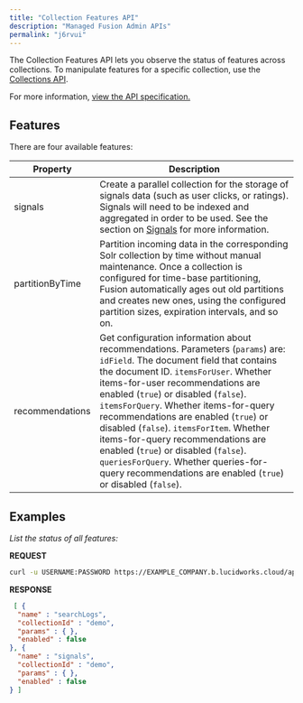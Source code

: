 ```yaml
---
title: "Collection Features API"
description: "Managed Fusion Admin APIs"
permalink: "j6rvui"
---
```


The Collection Features API lets you observe the status of features across collections. To manipulate features for a specific collection, use the [Collections API](/managed-fusion/5.9/buqh5a/collections-api).

For more information, [view the API specification.](?open-api=true)

## Features

There are four available features:

| Property | Description |
| --- | --- |
| signals | Create a parallel collection for the storage of signals data (such as user clicks, or ratings). Signals will need to be indexed and aggregated in order to be used. See the section on [Signals](/managed-fusion/5.9/ws4w2h/signals) for more information. |
| partitionByTime | Partition incoming data in the corresponding Solr collection by time without manual maintenance. Once a collection is configured for time-base partitioning, Fusion automatically ages out old partitions and creates new ones, using the configured partition sizes, expiration intervals, and so on. |
| recommendations | Get configuration information about recommendations. Parameters (`params`) are:  `idField`. The document field that contains the document ID.  `itemsForUser`. Whether items-for-user recommendations are enabled (`true`) or disabled (`false`).  `itemsForQuery`. Whether items-for-query recommendations are enabled (`true`) or disabled (`false`).  `itemsForItem`. Whether items-for-query recommendations are enabled (`true`) or disabled (`false`).  `queriesForQuery`. Whether queries-for-query recommendations are enabled (`true`) or disabled (`false`). |

## Examples

*List the status of all features:*

**REQUEST**

```sh
curl -u USERNAME:PASSWORD https://EXAMPLE_COMPANY.b.lucidworks.cloud/api/features/status
```

**RESPONSE**

```json
 [ {
  "name" : "searchLogs",
  "collectionId" : "demo",
  "params" : { },
  "enabled" : false
}, {
  "name" : "signals",
  "collectionId" : "demo",
  "params" : { },
  "enabled" : false
} ]
```